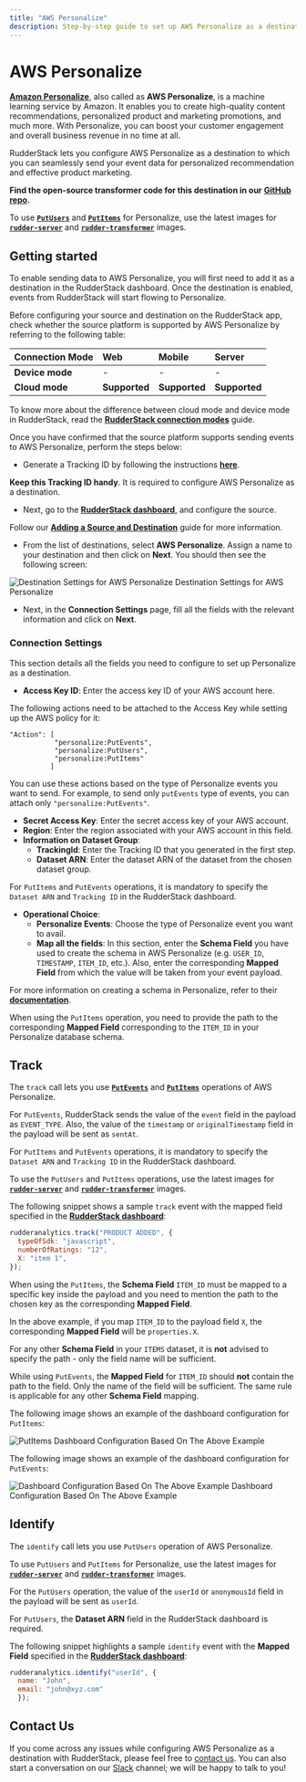 ```yaml
---
title: "AWS Personalize"
description: Step-by-step guide to set up AWS Personalize as a destination in RudderStack.
---
```


# AWS Personalize

[**Amazon Personalize**](https://aws.amazon.com/personalize/), also called as **AWS Personalize**, is a machine learning service by Amazon. It enables you to create high-quality content recommendations, personalized product and marketing promotions, and much more. With Personalize, you can boost your customer engagement and overall business revenue in no time at all.

RudderStack lets you configure AWS Personalize as a destination to which you can seamlessly send your event data for personalized recommendation and effective product marketing.

<div class="successBlock">

**Find the open-source transformer code for this destination in our** [**GitHub repo**](https://github.com/rudderlabs/rudder-transformer/tree/master/v0/destinations/personalize)**.**
</div>

<div class="infoBlock">

To use [**`PutUsers`**](https://docs.aws.amazon.com/personalize/latest/dg/API_UBS_PutUsers.html) and [**`PutItems`**](https://docs.aws.amazon.com/personalize/latest/dg/API_UBS_PutItems.html) for Personalize, use the latest images for [**`rudder-server`**](https://github.com/rudderlabs/rudder-server) and [**`rudder-transformer`**](https://github.com/rudderlabs/rudder-transformer) images.
</div>

## Getting started

To enable sending data to AWS Personalize, you will first need to add it as a destination in the RudderStack dashboard. Once the destination is enabled, events from RudderStack will start flowing to Personalize.

Before configuring your source and destination on the RudderStack app, check whether the source platform is supported by AWS Personalize by referring to the following table:

| **Connection Mode** | **Web** | **Mobile** | **Server** |
| :--- | :--- | :--- | :--- |
| **Device mode** | - | - | - |
| **Cloud mode** | **Supported** | **Supported** | **Supported** |

<div class="infoBlock">

To know more about the difference between cloud mode and device mode in RudderStack, read the [**RudderStack connection modes**](https://rudderstack.com/docs/connections/rudderstack-connection-modes/) guide.
</div>

Once you have confirmed that the source platform supports sending events to AWS Personalize, perform the steps below:

* Generate a Tracking ID by following the instructions [**here**](https://github.com/rudderlabs/rudder-transformer/tree/destination_personalize/v0/personalize/scripts).

<div class="successBlock">

**Keep this Tracking ID handy**. It is required to configure AWS Personalize as a destination.
</div>

* Next, go to the [**RudderStack dashboard**](https://app.rudderstack.com/), and configure the source.

<div class="infoBlock">

Follow our [**Adding a Source and Destination**](https://rudderstack.com/docs/connections/adding-source-and-destination-rudderstack/) guide for more information.
</div>

* From the list of destinations, select **AWS Personalize**. Assign a name to your destination and then click on **Next**. You should then see the following screen:

<!--![Destination Settings for AWS Personalize](../../.gitbook/assets/personalize.png)-->

<img src="../../assets/personalize.png" alt="Destination Settings for AWS Personalize" />
<span class="imageTitle">Destination Settings for AWS Personalize</span>

* Next, in the **Connection Settings** page, fill all the fields with the relevant information and click on **Next**.

### Connection Settings

This section details all the fields you need to configure to set up Personalize as a destination.

* **Access Key ID**: Enter the access key ID of your AWS account here.

<div class="infoBlock">

The following actions need to be attached to the Access Key while setting up the AWS policy for it:

```text
"Action": [
           "personalize:PutEvents",
           "personalize:PutUsers",
           "personalize:PutItems"
          ]
```

You can use these actions based on the type of Personalize events you want to send. For example, to send only `putEvents` type of events, you can attach only `"personalize:PutEvents"`.
</div>

* **Secret Access Key**: Enter the secret access key of your AWS account.
* **Region**: Enter the region associated with your AWS account in this field.
* **Information on Dataset Group**:
  * **TrackingId**: Enter the Tracking ID that you generated in the first step.
  * **Dataset ARN**: Enter the dataset ARN of the dataset from the chosen dataset group.

<div class="warningBlock">

For `PutItems` and `PutEvents` operations, it is mandatory to specify the `Dataset ARN` and `Tracking ID` in the RudderStack dashboard.
</div>

* **Operational Choice**:
  * **Personalize Events**: Choose the type of Personalize event you want to avail.
  * **Map all the fields**: In this section, enter the **Schema Field** you have used to create the schema in AWS Personalize \(e.g. `USER_ID`, `TIMESTAMP`, `ITEM_ID`, etc.\). Also, enter the corresponding **Mapped Field** from which the value will be taken from your event payload.

<div class="infoBlock">

For more information on creating a schema in Personalize, refer to their [**documentation**](https://docs.aws.amazon.com/personalize/latest/dg/data-prep-creating-datasets.html).
</div>

<div class="infoBlock">

When using the `PutItems` operation, you need to provide the path to the corresponding **Mapped Field** corresponding to the `ITEM_ID` in your Personalize database schema.
</div>

## Track

The `track` call lets you use [**`PutEvents`**](https://docs.aws.amazon.com/personalize/latest/dg/API_UBS_PutEvents.html) and [**`PutItems`**](https://docs.aws.amazon.com/personalize/latest/dg/API_UBS_PutItems.html) operations of AWS Personalize.

<div class="infoBlock">

For `PutEvents`, RudderStack sends the value of the `event` field in the payload as `EVENT_TYPE`. Also, the value of the `timestamp` or `originalTimestamp` field in the payload will be sent as `sentAt`.
</div>

<div class="infoBlock">

For `PutItems` and `PutEvents` operations, it is mandatory to specify the `Dataset ARN` and `Tracking ID` in the RudderStack dashboard.
</div>

<div class="infoBlock">

To use the `PutUsers` and `PutItems` operations, use the latest images for [**`rudder-server`**](https://github.com/rudderlabs/rudder-server) and [**`rudder-transformer`**](https://github.com/rudderlabs/rudder-transformer) images.
</div>

The following snippet shows a sample `track` event with the mapped field specified in the [**RudderStack dashboard**](https://app.rudderstack.com/):

```javascript
rudderanalytics.track("PRODUCT ADDED", {
  typeOfSdk: "javascript",
  numberOfRatings: "12",
  X: "item 1",
});
```

<div class="infoBlock">

When using the `PutItems`, the **Schema Field** `ITEM_ID` must be mapped to a specific key inside the payload and you need to mention the path to the chosen key as the corresponding **Mapped Field**.
</div>

In the above example, if you map `ITEM_ID` to the payload field `X`, the corresponding **Mapped Field** will be `properties.X`.

<div class="infoBlock">

For any other **Schema Field** in your `ITEMS` dataset, it is **not** advised to specify the path - only the field name will be sufficient.
</div>

<div class="warningBlock">

While using `PutEvents`, the **Mapped Field** for `ITEM_ID` should **not** contain the path to the field. Only the name of the field will be sufficient. The same rule is applicable for any other **Schema Field** mapping.
</div>

The following image shows an example of the dashboard configuration for `PutItems`:

<!--![Dashboard Configuration Based On The Above Example](../../.gitbook/assets/putItems.png)-->

<img src="../../assets/putItems.png" alt="PutItems" />
<span class="imageTitle">Dashboard Configuration Based On The Above Example</span>

The following image shows an example of the dashboard configuration for `PutEvents`:

<!--![Dashboard Configuration Based On The Above Example](../../.gitbook/assets/putEvents.png)-->

<img src="../../assets/putEvents.png" alt="Dashboard Configuration Based On The Above Example" />
<span class="imageTitle">Dashboard Configuration Based On The Above Example</span>

## Identify

The `identify` call lets you use `PutUsers` operation of AWS Personalize.

<div class="infoBlock">

To use `PutUsers` and `PutItems` for Personalize, use the latest images for [**`rudder-server`**](https://github.com/rudderlabs/rudder-server) and [**`rudder-transformer`**](https://github.com/rudderlabs/rudder-transformer) images.
</div>

<div class="infoBlock">

For the `PutUsers` operation, the value of the `userId` or `anonymousId` field in the payload will be sent as `userId`.
</div>

<div class="infoBlock">

For `PutUsers`, the **Dataset ARN** field in the RudderStack dashboard is required.
</div>

The following snippet highlights a sample `identify` event with the **Mapped Field** specified in the [**RudderStack dashboard**](https://app.rudderstack.com/):

```javascript
rudderanalytics.identify("userId", {
  name: "John",
  email: "john@xyz.com"
  });
```

## Contact Us

If you come across any issues while configuring AWS Personalize as a destination with RudderStack, please feel free to [contact us](mailto:%20docs@rudderstack.com). You can also start a conversation on our [Slack](https://rudderstack.com/join-rudderstack-slack-community) channel; we will be happy to talk to you!
